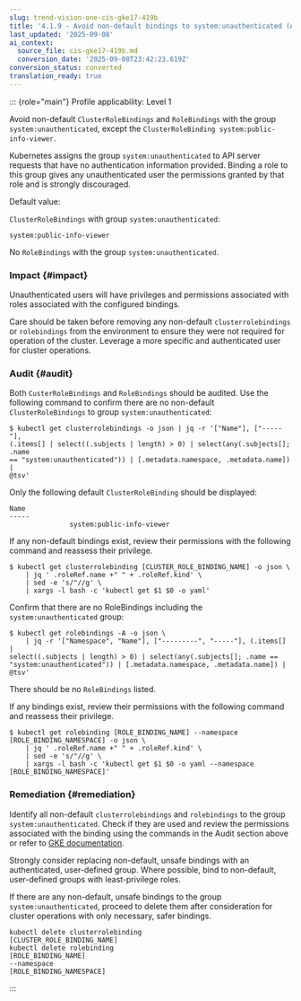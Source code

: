 ```yaml
---
slug: trend-vision-one-cis-gke17-419b
title: '4.1.9 - Avoid non-default bindings to system:unauthenticated (Automated)'
last_updated: '2025-09-08'
ai_context:
  source_file: cis-gke17-419b.md
  conversion_date: '2025-09-08T23:42:23.619Z'
conversion_status: converted
translation_ready: true
---
```


::: {role="main"}
Profile applicability: Level 1

Avoid non-default `ClusterRoleBindings` and `RoleBindings` with the group `system:unauthenticated`, except the `ClusterRoleBinding system:public-info-viewer`.

Kubernetes assigns the group `system:unauthenticated` to API server requests that have no authentication information provided. Binding a role to this group gives any unauthenticated user the permissions granted by that role and is strongly discouraged.

Default value:

`ClusterRoleBindings` with group `system:unauthenticated`:

``` codeblock
system:public-info-viewer
```

No `RoleBindings` with the group `system:unauthenticated`.

### Impact {#impact}

Unauthenticated users will have privileges and permissions associated with roles associated with the configured bindings.

Care should be taken before removing any non-default `clusterrolebindings` or `rolebindings` from the environment to ensure they were not required for operation of the cluster. Leverage a more specific and authenticated user for cluster operations.

### Audit {#audit}

Both `CusterRoleBindings` and `RoleBindings` should be audited. Use the following command to confirm there are no non-default `ClusterRoleBindings` to group `system:unauthenticated`:

``` codeblock
$ kubectl get clusterrolebindings -o json | jq -r '["Name"], ["-----"], 
(.items[] | select((.subjects | length) > 0) | select(any(.subjects[]; .name 
== "system:unauthenticated")) | [.metadata.namespace, .metadata.name]) | 
@tsv'
```

Only the following default `ClusterRoleBinding` should be displayed:

``` codeblock
Name 
----- 
               system:public-info-viewer
```

If any non-default bindings exist, review their permissions with the following command and reassess their privilege.

``` codeblock
$ kubectl get clusterrolebinding [CLUSTER_ROLE_BINDING_NAME] -o json \ 
    | jq ' .roleRef.name +" " + .roleRef.kind' \ 
    | sed -e 's/"//g' \ 
    | xargs -l bash -c 'kubectl get $1 $0 -o yaml'
```

Confirm that there are no RoleBindings including the `system:unauthenticated` group:

``` codeblock
$ kubectl get rolebindings -A -o json \ 
    | jq -r '["Namespace", "Name"], ["---------", "-----"], (.items[] | 
select((.subjects | length) > 0) | select(any(.subjects[]; .name == 
"system:unauthenticated")) | [.metadata.namespace, .metadata.name]) | @tsv'
```

There should be no `RoleBindings` listed.

If any bindings exist, review their permissions with the following command and reassess their privilege.

``` codeblock
$ kubectl get rolebinding [ROLE_BINDING_NAME] --namespace 
[ROLE_BINDING_NAMESPACE] -o json \ 
    | jq ' .roleRef.name +" " + .roleRef.kind' \ 
    | sed -e 's/"//g' \ 
    | xargs -l bash -c 'kubectl get $1 $0 -o yaml --namespace 
[ROLE_BINDING_NAMESPACE]'
```

### Remediation {#remediation}

Identify all non-default `clusterrolebindings` and `rolebindings` to the group `system:unauthenticated`. Check if they are used and review the permissions associated with the binding using the commands in the Audit section above or refer to [GKE documentation](https://cloud.google.com/kubernetes-engine/docs/best-practices/rbac).

Strongly consider replacing non-default, unsafe bindings with an authenticated, user-defined group. Where possible, bind to non-default, user-defined groups with least-privilege roles.

If there are any non-default, unsafe bindings to the group `system:unauthenticated`, proceed to delete them after consideration for cluster operations with only necessary, safer bindings.

``` codeblock
kubectl delete clusterrolebinding 
[CLUSTER_ROLE_BINDING_NAME] 
kubectl delete rolebinding 
[ROLE_BINDING_NAME] 
--namespace 
[ROLE_BINDING_NAMESPACE]
```
:::
